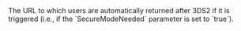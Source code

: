   
<ParamField body="SecureModeReturnURL" type="string" required>  
<MaxLength255Characters />     
The URL to which users are automatically returned after 3DS2 if it is triggered (i.e., if the `SecureModeNeeded` parameter is set to `true`).  
</ParamField>